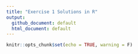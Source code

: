 ```yaml
---
title: "Exercise 1 Solutions in R"
output:
  github_document: default
  html_document: default
---
```


```r
knitr::opts_chunk$set(echo = TRUE, warning = F)
```

